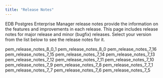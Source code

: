 ```yaml
---
title: "Release Notes"
---
```




EDB Postgres Enterprise Manager release notes provide the information on the features and improvements in each release. This page includes release notes for major release and minor (bugfix) releases. Select your version from the list below to see the release notes for it.

<div class="toctree">

pem\_release\_notes\_8\_0\_1 pem\_release\_notes\_8\_0 pem\_release\_notes\_7\_16 pem\_release\_notes\_7\_15 pem\_release\_notes\_7\_14 pem\_release\_notes\_7\_13 pem\_release\_notes\_7\_12 pem\_release\_notes\_7\_11 pem\_release\_notes\_7\_10 pem\_release\_notes\_7\_9 pem\_release\_notes\_7\_8 pem\_release\_notes\_7\_7\_1 pem\_release\_notes\_7\_7 pem\_release\_notes\_7\_6 pem\_release\_notes\_7\_5

</div>
